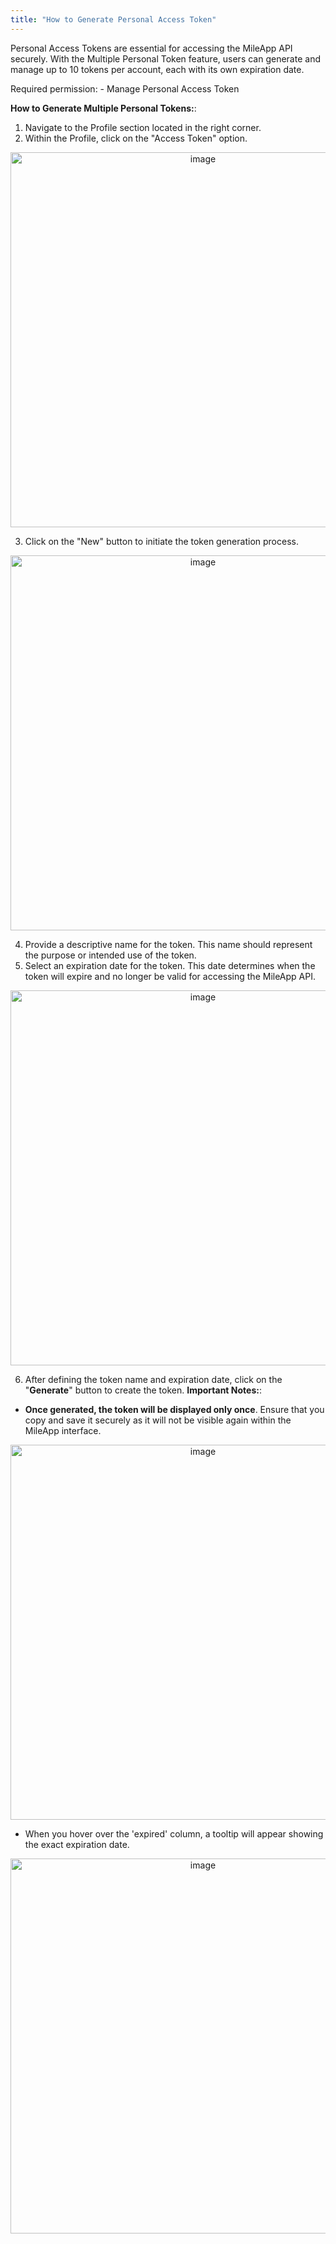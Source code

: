 ```yaml
---
title: "How to Generate Personal Access Token"
---
```


Personal Access Tokens are essential for accessing the MileApp API securely. With the Multiple Personal Token feature, users can generate and manage up to 10 tokens per account, each with its own expiration date.

<Note>
Required permission:
- Manage Personal Access Token
</Note>

**How to Generate Multiple Personal Tokens:**:
1. Navigate to the Profile section located in the right corner.
2. Within the Profile, click on the "Access Token" option.

<div align="center">
  <img src="https://t3837933.p.clickup-attachments.com/t3837933/59cf5b7b-222a-4997-9683-7d7a88015515/image.png" alt="image" width="600" />
</div>

3. Click on the "New" button to initiate the token generation process.

<div align="center">
  <img src="https://t3837933.p.clickup-attachments.com/t3837933/80c2c053-1055-4868-a816-6a7f5b3cfe14/image.png" alt="image" width="600" />
</div>

4. Provide a descriptive name for the token. This name should represent the purpose or intended use of the token.
5. Select an expiration date for the token. This date determines when the token will expire and no longer be valid for accessing the MileApp API.

<div align="center">
  <img src="https://t3837933.p.clickup-attachments.com/t3837933/3ed45b6b-9738-4169-bccc-ba6dff6e772e/image.png" alt="image" width="600" />
</div>

6. After defining the token name and expiration date, click on the "**Generate**" button to create the token.
**Important Notes:**:
-   **Once generated, the token will be displayed only once**. Ensure that you copy and save it securely as it will not be visible again within the MileApp interface.
<div align="center">
  <img src="https://t3837933.p.clickup-attachments.com/t3837933/a5e0bd64-852c-4e0d-aaf3-bfc74eed0d55/image.png" alt="image" width="600" />
</div>

-   When you hover over the 'expired' column, a tooltip will appear showing the exact expiration date.

<div align="center">
  <img src="https://t3837933.p.clickup-attachments.com/t3837933/deb98c30-3363-4745-98fc-073ea0aa9d48/image.png" alt="image" width="600" />
</div>
